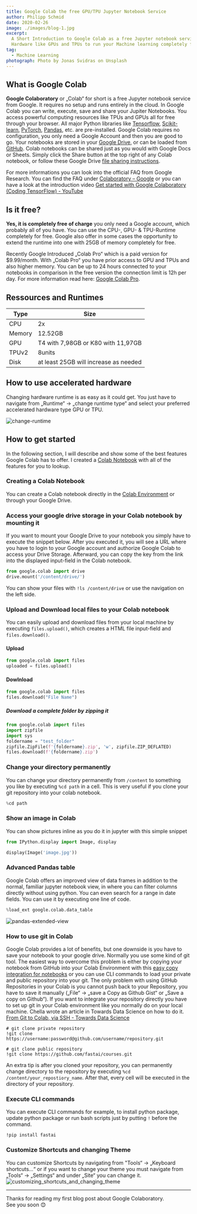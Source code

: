 ```yaml
---
title: Google Colab the free GPU/TPU Jupyter Notebook Service
author: Philipp Schmid
date: 2020-02-26
image: ./images/blog-1.jpg
excerpt:
  A Short Introduction to Google Colab as a free Jupyter notebook service from Google. Learn how to use Accelerated
  Hardware like GPUs and TPUs to run your Machine learning completely for free in the cloud.
tag:
  - Machine Learning
photograph: Photo by Jonas Svidras on Unsplash
---
```


## What is Google Colab

**Google Colaboratory** or „Colab“ for short is a free Jupyter notebook service from Google. It requires no setup and
runs entirely in the cloud. In Google Colab you can write, execute, save and share your Jupiter Notebooks. You access
powerful computing resources like TPUs and GPUs all for free through your browser. All major Python libraries like
[Tensorflow](https://www.tensorflow.org/), [Scikit-learn](https://scikit-learn.org/), [PyTorch](https://pytorch.org/),
[Pandas](https://pandas.pydata.org/), etc. are pre-installed. Google Colab requires no configuration, you only need a
Google Account and then you are good to go. Your notebooks are stored in your [Google Drive](https://drive.google.com/),
or can be loaded from [GitHub](https://github.com/). Colab notebooks can be shared just as you would with Google Docs or
Sheets. Simply click the Share button at the top right of any Colab notebook, or follow these Google Drive
[file sharing instructions](https://support.google.com/drive/answer/2494822?co=GENIE.Platform%3DDesktop&hl=en).

For more informations you can look into the official FAQ from Google Research. You can find the FAQ under
[Colaboratory – Google](https://research.google.com/colaboratory/faq.html) or you can have a look at the introduction
video [Get started with Google Colaboratory (Coding TensorFlow) - YouTube](https://www.youtube.com/watch?v=inN8seMm7UI)

## Is it free?

**Yes, it is completely free of charge** you only need a Google account, which probably all of you have. You can use the
CPU-, GPU- & TPU-Runtime completely for free. Google also offer in some cases the opportunity to extend the runtime into
one with 25GB of memory completely for free.

Recently Google Introduced „Colab Pro“ which is a paid version for \$9.99/month. With „Colab Pro“ you have prior access
to GPU and TPUs and also higher memory. You can be up to 24 hours connected to your notebooks in comparison in the free
version the connection limit is 12h per day. For more information read here:
[Google Colab Pro](https://colab.research.google.com/signup?utm_source=faq&utm_medium=link&utm_campaign=why_arent_resources_guaranteed).

## Ressources and Runtimes

| Type   | Size                                  |
| ------ | ------------------------------------- |
| CPU    | 2x                                    |
| Memory | 12.52GB                               |
| GPU    | T4 with 7,98GB or K80 with 11,97GB    |
| TPUv2  | 8units                                |
| Disk   | at least 25GB will increase as needed |

## How to use accelerated hardware

Changing hardware runtime is as easy as it could get. You just have to navigate from „Runtime“ -> „change runtime type“
and select your preferred accelerated hardware type GPU or TPU.

![change-runtime](./images/change-runtime.gif)

## How to get started

In the following section, I will describe and show some of the best features Google Colab has to offer. I created a
[Colab Notebook](https://colab.research.google.com/drive/1nwJ0BQjZACbGbt-AfG93LjJNT05mp4gw) with all of the features for
you to lookup.

### Creating a Colab Notebook

You can create a Colab notebook directly in the [Colab Environment](https://colab.research.google.com/) or through your
Google Drive.

### Access your google drive storage in your Colab notebook by mounting it

If you want to mount your Google Drive to your notebook you simply have to execute the snippet below. After you executed
it, you will see a URL where you have to login to your Google account and authorize Google Colab to access your Drive
Storage. Afterward, you can copy the key from the link into the displayed input-field in the Colab notebook.

```python
from google.colab import drive
drive.mount('/content/drive/')
```

You can show your files with `!ls /content/drive` or use the navigation on the left side.

### Upload and Download local files to your Colab notebook

You can easily upload and download files from your local machine by executing `files.upload()`, which creates a HTML
file input-field and `files.download()`.

#### Upload

```python
from google.colab import files
uploaded = files.upload()
```

#### Dowlnload

```python
from google.colab import files
files.download("File Name")
```

##### Download a complete folder by zipping it

```python
from google.colab import files
import zipfile
import sys
foldername = "test_folder"
zipfile.ZipFile(f'{foldername}.zip', 'w', zipfile.ZIP_DEFLATED)
files.download(f'{foldername}.zip')
```

### Change your directory permanently

You can change your directory permanently from `/content` to something you like by executing `%cd path` in a cell. This
is very useful if you clone your git repository into your colab notebook.

```python
%cd path
```

### Show an image in Colab

You can show pictures inline as you do it in jupyter with this simple snippet

```python
from IPython.display import Image, display

display(Image('image.jpg'))
```

### Advanced Pandas table

Google Colab offers an improved view of data frames in addition to the normal, familiar jupyter notebook view, in where
you can filter columns directly without using python. You can even search for a range in date fields. You can use it by
executing one line of code.

```python
%load_ext google.colab.data_table
```

![pandas-extended-view](./images/pandas-extended-view.jpg)

### How to use git in Colab

Google Colab provides a lot of benefits, but one downside is you have to save your notebook to your google drive.
Normally you use some kind of git tool. The easiest way to overcome this problem is either by copying your notebook from
GitHub into your Colab Environment with this
[easy copy integration for notebooks](https://colab.research.google.com/github/) or you can use CLI commands to load
your private and public repository into your git. The only problem with using GitHub Repositories in your Colab is you
cannot push back to your Repository, you have to save it manually („File“ -> „save a Copy as Github Gist“ or „Save a
copy on Github“). If you want to integrate your repository directly you have to set up git in your Colab environment
like you normally do on your local machine. Chella wrote an article in Towards Data Science on how to do it.
[From Git to Colab, via SSH - Towards Data Science](https://towardsdatascience.com/using-git-with-colab-via-ssh-175e8f3751ec)

```
# git clone private repository
!git clone https://username:password@github.com/username/repository.git

# git clone public repository
!git clone https://github.com/fastai/courses.git
```

An extra tip is after you cloned your repository, you can permanently change directory to the repository by executing
`%cd /content/your_repostiory_name`. After that, every cell will be executed in the directory of your repository.

### Execute CLI commands

You can execute CLI commands for example, to install python package, update python package or run bash scripts just by
putting `!` before the command.

```
!pip install fastai
```

### Customize Shortcuts and changing Theme

You can customize Shortcuts by navigating from "Tools“ -> „Keyboard shortcuts…“ or if you want to change your theme you
must navigate from „Tools“ -> „Settings“ and under „Site“ you can change it.
![customizing_shortcuts_and_changing_theme](./images/customizing_shortcuts_and_changing_theme.gif)

---

Thanks for reading my first blog post about Google Colaboratory.  
See you soon 😊
